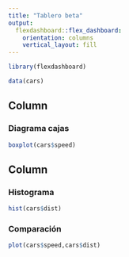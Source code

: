 ```yaml
---
title: "Tablero beta"
output: 
  flexdashboard::flex_dashboard:
    orientation: columns
    vertical_layout: fill
---
```


```r
library(flexdashboard)

data(cars)

```

Column {data-width=650}
-----------------------------------------------------------------------

### Diagrama cajas

```r
boxplot(cars$speed)

```

Column {data-width=350}
-----------------------------------------------------------------------

### Histograma

```r
hist(cars$dist)
```

### Comparación

```r
plot(cars$speed,cars$dist)
```

